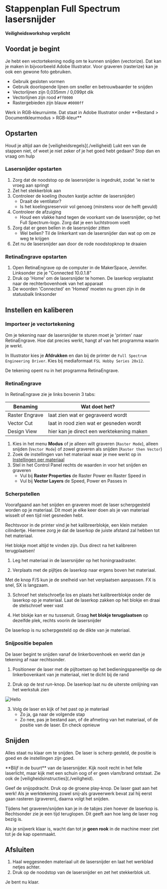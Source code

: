 
# Stappenplan Full Spectrum lasersnijder

<Callout type="warning">**Veiligheidsworkshop verplicht**</Callout>

## Voordat je begint

Je hebt een vectortekening nodig om te kunnen snijden (vectorize). Dat kan je maken in bijvoorbeeld Adobe Illustrator. Voor graveren (rasterize) kan je ook een gewone foto gebruiken.

- Gebruik gesloten vormen
- Gebruik doorlopende lijnen om sneller en betrouwbaarder te snijden
- Vectorlijnen zijn 0,035mm / 0,099pt dik
- Vectorlijnen zijn rood `#ff0000`
- Rastergebieden zijn blauw `#0000ff`

<Callout type="info">
  Werk in RGB-kleurruimte. Dat staat in Adobe Illustrator onder **Bestand >
  Documentkleurmodus > RGB-kleur**
</Callout>

## Opstarten

<Callout type="error" emoji="🚨">
  Houd je altijd aan de [veiligheidsregels](./veiligheid)
</Callout>

<Callout type="warning">
  Lukt een van de stappen niet, of weet je niet zeker of je het goed hebt
  gedaan? Stop dan en vraag om hulp
</Callout>

### Lasersnijder opstarten

1. Zorg dat de noodstop op de lasersnijder is ingedrukt, zodat 'ie niet te vroeg aan springt
2. Zet het stekkerblok aan
3. Controleer de koeling (houten kastje achter de lasersnijder)
   - Draait de ventilator?
   - Is het koelingsreservoir vol genoeg (minstens voor de helft gevuld)
4. Controleer de afzuiging
   - Houd een vlakke hand tegen de voorkant van de lasersnijder, op het Full Spectrum-logo. Zorg dat je een luchtstroom voelt
5. Zorg dat er geen bellen in de lasersnijder zitten
   - Wel bellen? Til de linkerkant van de lasersnijder dan wat op om ze weg te krijgen
6. Zet nu de lasersnijder aan door de rode noodstopknop te draaien

### RetinaEngrave opstarten

1. Open RetinaEngrave op de computer in de MakerSpace, Jennifer. Linksonder zie je "Connected 10.0.1.8"
2. Druk op 'Home' om de lasersnijder te homen. De laserkop verplaatst naar de rechterbovenhoek van het apparaat
3. De woorden 'Connected' en 'Homed' moeten nu groen zijn in de statusbalk linksonder

## Instellen en kaliberen

### Importeer je vectortekening

Om je tekening naar de lasersnijder te sturen moet je 'printen' naar RetinaEngrave. Hoe dat precies werkt, hangt af van het programma waarin je werkt.

In Illustrator kies je **Afdrukken** en dan bij de printer de `Full Spectrum Engineering Driver`. Kies bij mediaformaat `FSL Hobby Series 20x12`.

De tekening opent nu in het programma RetinaEngrave.

### RetinaEngrave

In RetinaEngrave zie je links bovenin 3 tabs:

| Benaming       | Wat doet het?                             |
| -------------- | ----------------------------------------- |
| Raster Engrave | laat zien wat er gegraveerd wordt         |
| Vector Cut     | laat in rood zien wat er gesneden wordt   |
| Design View    | hier kan je direct een werktekening maken |

1. Kies in het menu **Modus** of je alleen wilt graveren (`Raster Mode`), alleen snijden (`Vector Mode`) of zowel graveren als snijden (`Raster then Vector`)
2. Zoek de instellingen van het materiaal waar je mee werkt op in [Instellingen per materiaal](./materiaallijst)
3. Stel in het Control Panel rechts de waarden in voor het snijden en graveren
   - Vul bij **Raster Properties** de Raster Power en Raster Speed in
   - Vul bij **Vector Layers** de Speed, Power en Passes in

### Scherpstellen

Voorafgaand aan het snijden en graveren moet de laser scherpgesteld worden op je materiaal. Dit moet je elke keer doen als je van materiaal wisselt of een tijd niet gesneden hebt.

Rechtsvoor in de printer vind je het kalibreerblokje, een klein metalen cilindertje. Hiermee zorg je dat de laserkop de juiste afstand zal hebben tot het materiaal.

<Callout type="warning">
  Het blokje moet altijd te vinden zijn. Dus direct na het kalibreren
  terugplaatsen!
</Callout>

1. Leg het materiaal in de lasersnijder op het honingraadraster.

2. Verplaats met de pijltjes de laserkop naar ergens boven het materiaal.

<Callout type="info">
  Met de knop F/S kun je de snelheid van het verplaatsen aanpassen. FX is snel,
  SX is langzaam.
</Callout>

3. Schroef het stelschroefje los en plaats het kalibreerblokje onder de laserkop op je materiaal. Laat de laserkop zakken op het blokje en draai de stelschroef weer vast

4. Het blokje kan er nu tussenuit. Graag **het blokje terugplaatsen** op dezelfde plek, rechts voorin de lasersnijder

De laserkop is nu scherpgesteld op de dikte van je materiaal.

### Snijpositie bepalen

De laser begint te snijden vanaf de linkerbovenhoek en werkt dan je tekening af naar rechtsonder.

1. Positioneer de laser met de pijltoetsen op het bedieningspaneeltje op de linkerbovenkant van je materiaal, niet te dicht bij de rand

2. Druk op de *test run*-knop. De laserkop laat nu de uiterste omlijning van het werkstuk zien

<Image src="/assets/lasersnijder/testrun-button.png" alt="Hello" width={40} height={40} />

3. Volg de laser en kijk of het past op je materiaal
	- Zo ja, ga naar de volgende stap
	- Zo nee, pas je bestand aan, of de afmeting van het materiaal, of de positie van de laser. En check opnieuw

## Snijden

Alles staat nu klaar om te snijden. De laser is scherp gesteld, de positie is goed en de instellingen zijn goed.

<Callout type="error" emoji="🔥">
	**Blijf in de buurt** van de lasersnijder. Kijk nooit recht in het felle laserlicht, maar kijk met een schuin oog of er geen vlam/brand ontstaat. Zie ook de [veiligheidsinstructies](./veiligheid).
</Callout>

Geef de snijopdracht. Druk op de groene play-knop. De laser gaat aan het werk! Als je werktekening zowel snij-als graveerwerk bevat zal hij eerst gaan rasteren (graveren), daarna volgt het snijden.

Tijdens het graveren/snijden kan je in de tabjes zien hoever de laserkop is. Rechtsonder zie je een tijd teruglopen. Dit geeft aan hoe lang de laser nog bezig is.

Als je snijwerk klaar is, wacht dan tot je **geen rook** in de machine meer ziet tot je de kap openmaakt.

## Afsluiten

1. Haal weggesneden materiaal uit de lasersnijder en laat het werkblad netjes achter.
2. Druk op de noodstop van de lasersnijder en zet het stekkerblok uit.

Je bent nu klaar.
